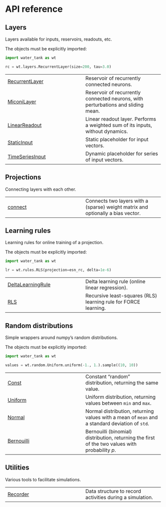 # API reference

## **Layers**

Layers available for inputs, reservoirs, readouts, etc.

The objects must be explicitly imported:

```python
import water_tank as wt

rc = wt.layers.RecurrentLayer(size=200, tau=3.0)
```


| | |
| --- | --- |
| [RecurrentLayer](RecurrentLayer.qmd#water_tank.layers.RecurrentLayer.RecurrentLayer) | Reservoir of recurrently connected neurons. |
| [MiconiLayer](MiconiLayer.qmd#water_tank.layers.MiconiLayer.MiconiLayer) | Reservoir of recurrently connected neurons, with perturbations and sliding mean. |
| [LinearReadout](LinearReadout.qmd#water_tank.layers.LinearReadout.LinearReadout) | Linear readout layer. Performs a weighted sum of its inputs, without dynamics. |
| [StaticInput](StaticInput.qmd#water_tank.layers.StaticInput.StaticInput) | Static placeholder for input vectors. |
| [TimeSeriesInput](TimeSeriesInput.qmd#water_tank.layers.TimeSeriesInput.TimeSeriesInput) | Dynamic placeholder for series of input vectors. |

## **Projections**

Connecting layers with each other.

| | |
| --- | --- |
| [connect](connect.qmd#water_tank.connect) | Connects two layers with a (sparse) weight matrix and optionally a bias vector.  |

## **Learning rules**

Learning rules for online training of a projection.


The objects must be explicitly imported:

```python
import water_tank as wt

lr = wt.rules.RLS(projection=esn_rc, delta=1e-6)
```


| | |
| --- | --- |
| [DeltaLearningRule](DeltaLearningRule.qmd#water_tank.rules.DeltaLearningRule.DeltaLearningRule) | Delta learning rule (online linear regression). |
| [RLS](RLS.qmd#water_tank.rules.RLS.RLS) | Recursive least-squares (RLS) learning rule for FORCE learning. |

## **Random distributions**

Simple wrappers around numpy's random distributions.

The objects must be explicitly imported:

```python
import water_tank as wt

values = wt.random.Uniform.uniform(-1., 1.).sample((10, 10))
```


| | |
| --- | --- |
| [Const](Const.qmd#water_tank.random.Const) | Constant "random" distribution, returning the same value. |
| [Uniform](Uniform.qmd#water_tank.random.Uniform) | Uniform distribution, returning values between `min` and `max`. |
| [Normal](Normal.qmd#water_tank.random.Normal) | Normal distribution, returning values with a mean of `mean` and a standard deviation of `std`. |
| [Bernouilli](Bernouilli.qmd#water_tank.random.Bernouilli) | Bernouilli (binomial) distribution, returning the first of the two values with probability $p$. |

## **Utilities**

Various tools to facilitate simulations.

| | |
| --- | --- |
| [Recorder](Recorder.qmd#water_tank.Recorder) | Data structure to record activities during a simulation. |